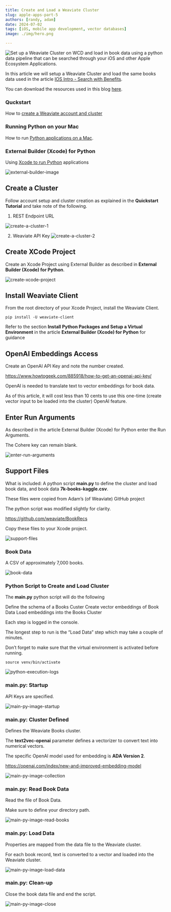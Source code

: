 ```yaml
---
title: Create and Load a Weaviate Cluster
slug: apple-apps-part-5
authors: [randy, adam]
date: 2024-07-02
tags: [iOS, mobile app development, vector databases]
image: ./img/hero.png

---
```

![Set up a Weaviate Cluster on WCD and load in book data using a python data pipeline that can be searched through your iOS and other Apple Ecosystem Applications.](./img/hero.png)

In this article we will setup a Weaviate Cluster and load the same books data used in the article [IOS Intro - Search with Benefits](/apple-and-weaviate/apple-apps-part-1).

You can download the resources used in this blog [here](https://github.com/weaviate/BookRecs/blob/main/blog-resources/article05.zip).

### Quckstart

How to [create a Weaviate account and cluster](https://weaviate.io/developers/wcs/quickstart)

### Running Python on your Mac

How to run [Python applications on a Mac](/apple-and-weaviate/apple-apps-part-3).

### External Builder (Xcode) for Python

Using [Xcode to run Python](/apple-and-weaviate/apple-apps-part-4) applications


![external-builder-image](./img/external-builder-image.png)


## Create a Cluster

Follow account setup and cluster creation as explained in the **Quickstart Tutorial** and take note of the following.


1. REST Endpoint URL

![create-a-cluster-1](./img/create-a-cluster-1.png)

2. Weaviate API Key
![create-a-cluster-2](./img/create-a-cluster-2.png)

## Create XCode Project

Create an Xcode Project using External Builder as described in **External Builder (Xcode) for Python**.

![create-xcode-project](./img/create-xcode-project.png)

## Install Weaviate Client

From the root directory of your Xcode Project, install the Weaviate Client.

    pip install -U weaviate-client

Refer to the section **Install Python Packages and Setup a Virtual Environment** in the article **External Builder (Xcode) for Python** for guidance





## OpenAI Embeddings Access

Create an OpenAI API Key and note the number created.

https://www.howtogeek.com/885918/how-to-get-an-openai-api-key/

OpenAI is needed to translate text to vector embeddings for book data.

As of this article, it will cost less than 10 cents to use this one-time (create vector input to be loaded into the cluster) OpenAI feature.

## Enter Run Arguments

As described in the article External Builder (Xcode) for Python enter the Run Arguments.

The Cohere key can remain blank.

![enter-run-arguments](./img/enter-run-arguments.png)

## Support Files

What is included: A  python script **main.py** to define the cluster and load book data, and book data **7k-books-kaggle.csv**.

These files were copied from Adam’s (of Weaviate) GitHub project

The python script was modified slightly for clarity.

https://github.com/weaviate/BookRecs

Copy these files to your Xcode project.

![support-files](./img/support-files.png)


### Book Data

A CSV of approximately 7,000 books.

![book-data](./img/book-data.png)

### Python Script to Create and Load Cluster

The **main.py** python script will do the following

Define the schema of a Books Custer
Create vector embeddings of Book Data
Load embeddings into the Books Cluster


Each step is logged in the console.

The longest step to run is the “Load Data” step which may take a couple of minutes.

Don’t forget to make sure that the virtual environment is activated before running.

	source venv/bin/activate

![python-execution-logs](./img/python-execution-logs.png)

### main.py: Startup

API Keys are specified.

![main-py-image-startup](./img/main-py-image-startup.png)


### main.py: Cluster Defined

Defines the Weaviate Books cluster.

The **text2vec-openai** parameter defines a vectorizer to convert text into numerical vectors.

The specific OpenAI model used for embedding is **ADA Version 2**.

https://openai.com/index/new-and-improved-embedding-model



![main-py-image-collection](./img/main-py-image-collection.png)



### main.py: Read Book Data

Read the file of Book Data.

Make sure to define your directory path.


![main-py-image-read-books](./img/main-py-image-read-books.png)


### main.py: Load Data

Properties are mapped from the data file to the Weaviate cluster.

For each book record, text is converted to a vector and loaded into the Weaviate cluster.

![main-py-image-load-data](./img/main-py-image-load-data.png)


### main.py: Clean-up

Close the book data file and end the script.

![main-py-image-close](./img/main-py-image-close.png)



<StayConnected />
